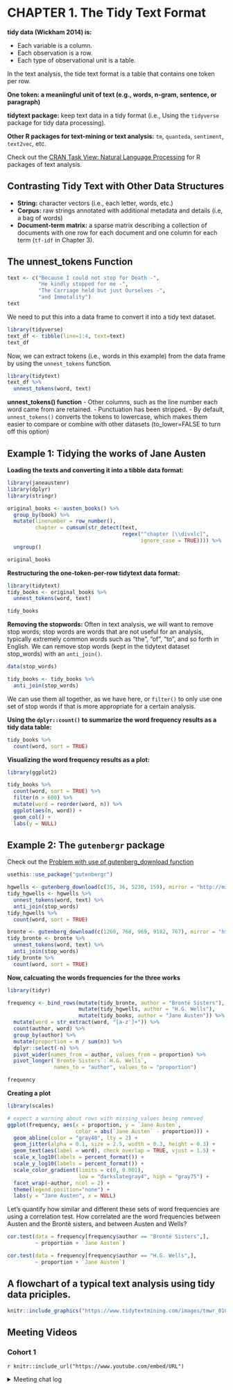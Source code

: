 # CHAPTER 1. The Tidy Text Format

**tidy data (Wickham 2014) is: **

- Each variable is a column. 
- Each observation is a row. 
- Each type of observational unit is a table.

In the text analysis, the tide text format is a table that contains one token per row. 

**One token: a meaniingful unit of text (e.g., words, n-gram, sentence, or paragraph)**

**tidytext package:** keep text data in a tidy format (i.e., Using the `tidyverse` package for tidy data processing). 

**Other R packages for text-mining or text analysis:** `tm`, `quanteda`, `sentiment`, `text2vec`, etc.

Check out the [ CRAN Task View: Natural Language Processing ](https://r4ds.io/tidytext) for R packages of text analysis.

## Contrasting Tidy Text with Other Data Structures

- **String:** character vectors (i.e., each letter, words, etc.)
- **Corpus:** raw strings annotated with additional metadata and details (i.e, a bag of words)
- **Document-term matrix:** a sparse matrix describing a collection of documents with one row for each document and one column for each term (`tf-idf` in Chapter 3).  

## The unnest_tokens Function 

```r
text <- c("Because I could not stop for Death -",
          "He kindly stopped for me -", 
          "The Carriage held but just Ourselves -",
          "and Immotality")
text

```

We need to put this into a data frame to convert it into a tidy text dataset. 

```r
library(tidyverse)
text_df <- tibble(line=1:4, text=text)
text_df

```

Now, we can extract tokens (i.e., words in this example) from the data frame by using the `unnest_tokens` function.

```r
library(tidytext)
text_df %>% 
  unnest_tokens(word, text)
```

**unnest_tokens() function**
- Other columns, such as the line number each word came from are retained. 
- Punctuation has been stripped. 
- By default, `unnest_tokens()` converts the tokens to lowercase, which makes them easier to compare or combine with other datasets (to_lower=FALSE to turn off this option)

## Example 1: Tidying the works of Jane Austen

**Loading the texts and converting it into a tibble data format:**

```r
library(janeaustenr)
library(dplyr)
library(stringr)

original_books <- austen_books() %>%
  group_by(book) %>%
  mutate(linenumber = row_number(),
         chapter = cumsum(str_detect(text, 
                                     regex("^chapter [\\divxlc]",
                                           ignore_case = TRUE)))) %>%
  ungroup()

original_books
```

**Restructuring the one-token-per-row tidytext data format:**

```r
library(tidytext)
tidy_books <- original_books %>%
  unnest_tokens(word, text)

tidy_books
```

**Removing the stopwords:**
Often in text analysis, we will want to remove stop words; stop words are words that are not useful for an analysis, typically extremely common words such as “the”, “of”, “to”, and so forth in English. We can remove stop words (kept in the tidytext dataset stop_words) with an `anti_join()`.

```r
data(stop_words)

tidy_books <- tidy_books %>%
  anti_join(stop_words)
```

We can use them all together, as we have here, or `filter()` to only use one set of stop words if that is more appropriate for a certain analysis.

**Using the `dplyr::count()` to summarize the word frequency results as a tidy data table:**

```r
tidy_books %>%
  count(word, sort = TRUE) 
```

**Visualizing the word frequency results as a plot:**
```r
library(ggplot2)

tidy_books %>%
  count(word, sort = TRUE) %>%
  filter(n > 600) %>%
  mutate(word = reorder(word, n)) %>%
  ggplot(aes(n, word)) +
  geom_col() +
  labs(y = NULL)
```

## Example 2: The `gutenbergr` package

Check out the [ Problem with use of gutenberg_download function ](https://github.com/ropensci/gutenbergr/issues/8)

```r
usethis::use_package("gutenbergr")

hgwells <- gutenberg_download(c(35, 36, 5230, 159), mirror = "http://mirrors.xmission.com/gutenberg/")
tidy_hgwells <- hgwells %>%
  unnest_tokens(word, text) %>%
  anti_join(stop_words)
tidy_hgwells %>%
  count(word, sort = TRUE)
```

```r
bronte <- gutenberg_download(c(1260, 768, 969, 9182, 767), mirror = "http://mirrors.xmission.com/gutenberg/")
tidy_bronte <- bronte %>%
  unnest_tokens(word, text) %>%
  anti_join(stop_words)
tidy_bronte %>%
  count(word, sort = TRUE)
```

**Now, calcuating the words frequencies for the three works**
```r
library(tidyr)

frequency <- bind_rows(mutate(tidy_bronte, author = "Brontë Sisters"),
                       mutate(tidy_hgwells, author = "H.G. Wells"), 
                       mutate(tidy_books, author = "Jane Austen")) %>% 
  mutate(word = str_extract(word, "[a-z']+")) %>%
  count(author, word) %>%
  group_by(author) %>%
  mutate(proportion = n / sum(n)) %>% 
  dplyr::select(-n) %>% 
  pivot_wider(names_from = author, values_from = proportion) %>%
  pivot_longer(`Brontë Sisters`:`H.G. Wells`,
               names_to = "author", values_to = "proportion")

frequency
```

**Creating a plot**
```r
library(scales)

# expect a warning about rows with missing values being removed
ggplot(frequency, aes(x = proportion, y = `Jane Austen`, 
                      color = abs(`Jane Austen` - proportion))) +
  geom_abline(color = "gray40", lty = 2) +
  geom_jitter(alpha = 0.1, size = 2.5, width = 0.3, height = 0.3) +
  geom_text(aes(label = word), check_overlap = TRUE, vjust = 1.5) +
  scale_x_log10(labels = percent_format()) +
  scale_y_log10(labels = percent_format()) +
  scale_color_gradient(limits = c(0, 0.001), 
                       low = "darkslategray4", high = "gray75") +
  facet_wrap(~author, ncol = 2) +
  theme(legend.position="none") +
  labs(y = "Jane Austen", x = NULL)

```

Let’s quantify how similar and different these sets of word frequencies are using a correlation test. How correlated are the word frequencies between Austen and the Brontë sisters, and between Austen and Wells?

```r
cor.test(data = frequency[frequency$author == "Brontë Sisters",],
         ~ proportion + `Jane Austen`)

cor.test(data = frequency[frequency$author == "H.G. Wells",], 
         ~ proportion + `Jane Austen`)
```

## A flowchart of a typical text analysis using tidy data priciples.
```r
knitr::include_graphics("https://www.tidytextmining.com/images/tmwr_0101.png")
```

## Meeting Videos

### Cohort 1

`r knitr::include_url("https://www.youtube.com/embed/URL")`

<details>
<summary> Meeting chat log </summary>

```
ADD LOG HERE
```
</details>


